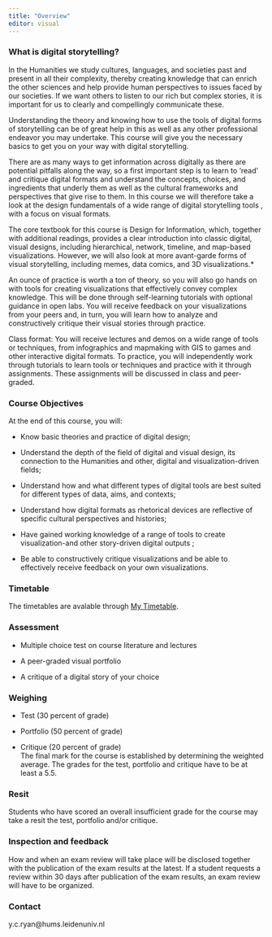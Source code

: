```yaml
---
title: "Overview"
editor: visual
---
```


### What is digital storytelling?

In the Humanities we study cultures, languages, and societies past and present in all their complexity, thereby creating knowledge that can enrich the other sciences and help provide human perspectives to issues faced by our societies. If we want others to listen to our rich but complex stories, it is important for us to clearly and compellingly communicate these. 

Understanding the theory and knowing how to use the tools of digital forms of storytelling can be of great help in this as well as any other professional endeavor you may undertake. This course will give you the necessary basics to get you on your way with digital storytelling.

There are as many ways to get information across digitally as there are potential pitfalls along the way, so a first important step is to learn to 'read' and critique digital formats and understand the concepts, choices, and ingredients that underly them as well as the cultural frameworks and perspectives that give rise to them. In this course we will therefore take a look at the design fundamentals of a wide range of digital storytelling tools , with a focus on visual formats. 

The core textbook for this course is Design for Information, which, together with additional readings, provides a clear introduction into classic digital, visual designs, including hierarchical, network, timeline, and map-based visualizations. However, we will also look at more avant-garde forms of visual storytelling, including memes, data comics, and 3D visualizations.\*

An ounce of practice is worth a ton of theory, so you will also go hands on with tools for creating visualizations that effectively convey complex knowledge. This will be done through self-learning tutorials with optional guidance in open labs. You will receive feedback on your visualizations from your peers and, in turn, you will learn how to analyze and constructively critique their visual stories through practice.

Class format: You will receive lectures and demos on a wide range of tools or techniques, from infographics and mapmaking with GIS to games and other interactive digital formats. To practice, you will independently work through tutorials to learn tools or techniques and practice with it through assignments. These assignments will be discussed in class and peer-graded.

### Course Objectives

At the end of this course, you will:

-   Know basic theories and practice of digital design;

-   Understand the depth of the field of digital and visual design, its connection to the Humanities and other, digital and visualization-driven fields;

-   Understand how and what different types of digital tools are best suited for different types of data, aims, and contexts;

-   Understand how digital formats as rhetorical devices are reflective of specific cultural perspectives and histories;

-   Have gained working knowledge of a range of tools to create visualization-and other story-driven digital outputs ;

-   Be able to constructively critique visualizations and be able to effectively receive feedback on your own visualizations.

### Timetable

The timetables are avalable through [My Timetable](https://rooster.universiteitleiden.nl/schedule).

### **Assessment**

-   Multiple choice test on course literature and lectures

-   A peer-graded visual portfolio

-   A critique of a digital story of your choice

### **Weighing**

-   Test (30 percent of grade)

-   Portfolio (50 percent of grade)

-   Critique (20 percent of grade)\
    The final mark for the course is established by determining the weighted average. The grades for the test, portfolio and critique have to be at least a 5.5.

### **Resit**

Students who have scored an overall insufficient grade for the course may take a resit the test, portfolio and/or critique.

### **Inspection and feedback**

How and when an exam review will take place will be disclosed together with the publication of the exam results at the latest. If a student requests a review within 30 days after publication of the exam results, an exam review will have to be organized.

### Contact

y.c.ryan\@hums.leidenuniv.nl
